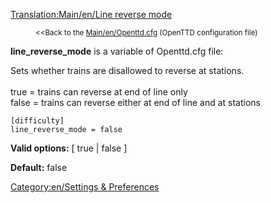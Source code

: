 [[Translation:Main/en/Line reverse mode]]
:<small><<Back to the [[Main/en/Openttd.cfg]] (OpenTTD configuration file)</small>


'''line_reverse_mode''' is a variable of Openttd.cfg file:

Sets whether trains are disallowed to reverse at stations.<br><br>
true = trains can reverse at end of line only<br>
false = trains can reverse either at end of line and at stations<br>

<pre>
[difficulty]
line_reverse_mode = false
</pre>

'''Valid options:''' [ true | false ]

'''Default:''' false


[[Category:en/Settings & Preferences]]